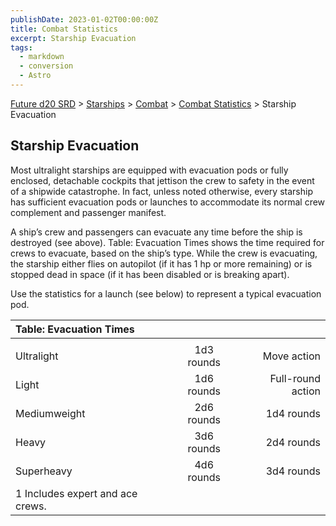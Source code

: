 ```yaml
---
publishDate: 2023-01-02T00:00:00Z
title: Combat Statistics
excerpt: Starship Evacuation
tags:
  - markdown
  - conversion
  - Astro
---
```






[Future d20 SRD](/#futureD20) > [Starships](future-d20-srd-starships-index) > [Combat](future-d20-srd-starships-combat-index) > [Combat Statistics](future-d20-srd-starships-combat-combat-statistics-index) > Starship Evacuation




## Starship Evacuation


Most ultralight starships are equipped with evacuation pods or fully enclosed, detachable cockpits that jettison the crew to safety in the event of a shipwide catastrophe. In fact, unless noted otherwise, every starship has sufficient evacuation pods or launches to accommodate its normal crew complement and passenger manifest.


A ship’s crew and passengers can evacuate any time before the ship is destroyed (see above). Table: Evacuation Times shows the time required for crews to evacuate, based on the ship’s type. While the crew is evacuating, the starship either flies on autopilot (if it has 1 hp or more remaining) or is stopped dead in space (if it has been disabled or is breaking apart).


Use the statistics for a launch (see below) to represent a typical evacuation pod.


| Table: Evacuation Times |  |  |
| :------------------------- | :--: | --: |
|  |  |  |
| Ultralight | 1d3 rounds | Move action |
| Light | 1d6 rounds | Full-round action |
| Mediumweight | 2d6 rounds | 1d4 rounds |
| Heavy | 3d6 rounds | 2d4 rounds |
| Superheavy | 4d6 rounds | 3d4 rounds |
| 1 Includes expert and ace crews. |  |  |




